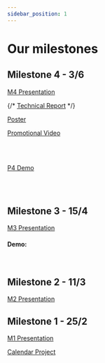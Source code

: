 ```yaml
---
sidebar_position: 1
---
```



# Our milestones

## Milestone 4 - 3/6 

[M4 Presentation](/pdf/M4_-_DSD_Presentation_2.pdf)

{/* [Technical Report](/pdf/TechnicalReport.pdf) */}

[Poster](/pdf/LEI_PI_Grupo-2.pdf)

<a href="https://www.youtube.com/shorts/UEZBS0cPyvI">Promotional Video</a>

<br/>
<br/> 

<a href="https://youtu.be/3LL2QKT1uJg">P4 Demo</a>

<br/>
<br/>

## Milestone 3 - 15/4 

 [M3 Presentation](/pdf/M3_-_DSD_Presentation_2.pdf) 

#### Demo: 
<ReactPlayer playing controls url='videos/PI_M3_demo2.mp4' />  

<br/>

## Milestone 2 - 11/3

[M2 Presentation](/pdf/M2_-_DSD_Presentation_2.pdf)

## Milestone 1 - 25/2

[M1 Presentation](/pdf/M1_-_DSD_Presentation_2.pdf)

[Calendar Project](/pdf/Calendar_PI_2.pdf)
